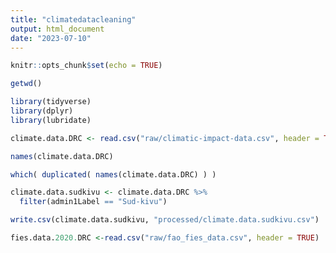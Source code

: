 ```yaml
---
title: "climatedatacleaning"
output: html_document
date: "2023-07-10"
---
```


```r
knitr::opts_chunk$set(echo = TRUE)

getwd()
```

```r
library(tidyverse)
library(dplyr)
library(lubridate)

```


```r

climate.data.DRC <- read.csv("raw/climatic-impact-data.csv", header = TRUE, check.names = F)

names(climate.data.DRC)

which( duplicated( names(climate.data.DRC) ) )

climate.data.sudkivu <- climate.data.DRC %>%
  filter(admin1Label == "Sud-kivu")

write.csv(climate.data.sudkivu, "processed/climate.data.sudkivu.csv")

```

```r

fies.data.2020.DRC <-read.csv("raw/fao_fies_data.csv", header = TRUE)

```

